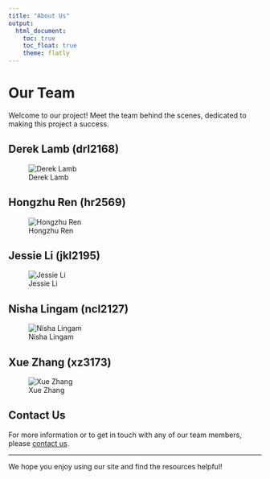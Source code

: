 ```yaml
---
title: "About Us"
output:
  html_document:
    toc: true
    toc_float: true
    theme: flatly
---
```


# Our Team

Welcome to our project! Meet the team behind the scenes, dedicated to making this project a success.

## Derek Lamb (drl2168)

![Derek Lamb]()

## Hongzhu Ren (hr2569)

![Hongzhu Ren]()

## Jessie Li (jkl2195) 

![Jessie Li]()

## Nisha Lingam (ncl2127) 

![Nisha Lingam]()

## Xue Zhang (xz3173)

![Xue Zhang](images/xz.jpg)


## Contact Us

For more information or to get in touch with any of our team members, please [contact us](contact.html).

---

We hope you enjoy using our site and find the resources helpful!